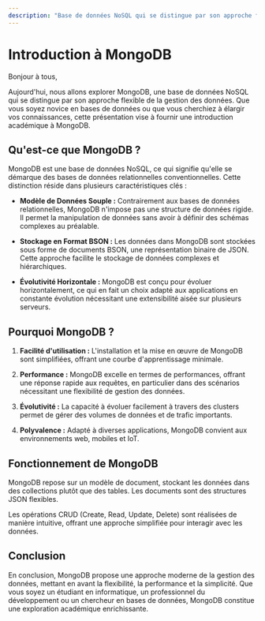 ```yaml
---
description: "Base de données NoSQL qui se distingue par son approche flexible de la gestion des données. Que vous soyez novice en bases de données ou que vous cherchiez à élargir vos connaissances, cette présentation vise à fournir une introduction académique à MongoDB."
---
```

# Introduction à MongoDB

Bonjour à tous,

Aujourd'hui, nous allons explorer MongoDB, une base de données NoSQL qui se distingue par son approche flexible de la gestion des données. Que vous soyez novice en bases de données ou que vous cherchiez à élargir vos connaissances, cette présentation vise à fournir une introduction académique à MongoDB.

## Qu'est-ce que MongoDB ?

MongoDB est une base de données NoSQL, ce qui signifie qu'elle se démarque des bases de données relationnelles conventionnelles. Cette distinction réside dans plusieurs caractéristiques clés :

- **Modèle de Données Souple :** Contrairement aux bases de données relationnelles, MongoDB n'impose pas une structure de données rigide. Il permet la manipulation de données sans avoir à définir des schémas complexes au préalable.

- **Stockage en Format BSON :** Les données dans MongoDB sont stockées sous forme de documents BSON, une représentation binaire de JSON. Cette approche facilite le stockage de données complexes et hiérarchiques.

- **Évolutivité Horizontale :** MongoDB est conçu pour évoluer horizontalement, ce qui en fait un choix adapté aux applications en constante évolution nécessitant une extensibilité aisée sur plusieurs serveurs.

## Pourquoi MongoDB ?

1. **Facilité d'utilisation :** L'installation et la mise en œuvre de MongoDB sont simplifiées, offrant une courbe d'apprentissage minimale.

2. **Performance :** MongoDB excelle en termes de performances, offrant une réponse rapide aux requêtes, en particulier dans des scénarios nécessitant une flexibilité de gestion des données.

3. **Évolutivité :** La capacité à évoluer facilement à travers des clusters permet de gérer des volumes de données et de trafic importants.

4. **Polyvalence :** Adapté à diverses applications, MongoDB convient aux environnements web, mobiles et IoT.

## Fonctionnement de MongoDB

MongoDB repose sur un modèle de document, stockant les données dans des collections plutôt que des tables. Les documents sont des structures JSON flexibles.

Les opérations CRUD (Create, Read, Update, Delete) sont réalisées de manière intuitive, offrant une approche simplifiée pour interagir avec les données.

## Conclusion

En conclusion, MongoDB propose une approche moderne de la gestion des données, mettant en avant la flexibilité, la performance et la simplicité. Que vous soyez un étudiant en informatique, un professionnel du développement ou un chercheur en bases de données, MongoDB constitue une exploration académique enrichissante.